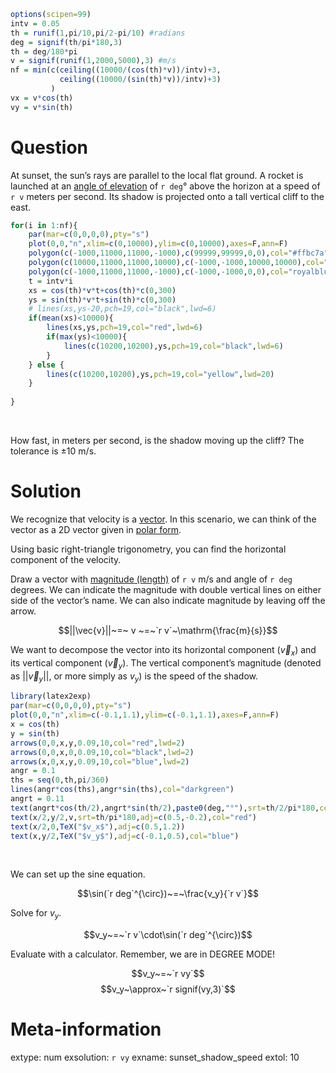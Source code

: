 ```r
options(scipen=99)
intv = 0.05
th = runif(1,pi/10,pi/2-pi/10) #radians
deg = signif(th/pi*180,3)
th = deg/180*pi
v = signif(runif(1,2000,5000),3) #m/s
nf = min(c(ceiling((10000/(cos(th)*v))/intv)+3,
           ceiling((10000/(sin(th)*v))/intv)+3)
         )
vx = v*cos(th)
vy = v*sin(th)


```

Question
========

At sunset, the sun's rays are parallel to the local flat ground. A rocket is launched at an [angle of elevation](https://en.wikipedia.org/wiki/Elevation_(ballistics)) of `r deg`° above the horizon at a speed of `r v` meters per second. Its shadow is projected onto a tall vertical cliff to the east.

```r
for(i in 1:nf){
    par(mar=c(0,0,0,0),pty="s")
    plot(0,0,"n",xlim=c(0,10000),ylim=c(0,10000),axes=F,ann=F)
    polygon(c(-1000,11000,11000,-1000),c(99999,99999,0,0),col="#ffbc7a")
    polygon(c(10000,11000,11000,10000),c(-1000,-1000,10000,10000),col="#6d6765")
    polygon(c(-1000,11000,11000,-1000),c(-1000,-1000,0,0),col="royalblue")
    t = intv*i
    xs = cos(th)*v*t+cos(th)*c(0,300)
    ys = sin(th)*v*t+sin(th)*c(0,300)
    # lines(xs,ys-20,pch=19,col="black",lwd=6)
    if(mean(xs)<10000){
        lines(xs,ys,pch=19,col="red",lwd=6)
        if(max(ys)<10000){
            lines(c(10200,10200),ys,pch=19,col="black",lwd=6)
        }
    } else {
        lines(c(10200,10200),ys,pch=19,col="yellow",lwd=20)
    }
    
}
```
\

How fast, in meters per second, is the shadow moving up the cliff? The tolerance is $\pm 10$ m/s.


Solution
========

We recognize that velocity is a [vector](https://en.wikipedia.org/wiki/Euclidean_vector). In this scenario, we can think of the vector as a 2D vector given in [polar form](https://en.wikipedia.org/wiki/Polar_coordinate_system).

Using basic right-triangle trigonometry, you can find the horizontal component of the velocity.

Draw a vector with [magnitude (length)](https://en.wikipedia.org/wiki/Magnitude_(mathematics)#Euclidean_vector_space) of `r v` m/s and angle of `r deg` degrees. We can indicate the magnitude with double vertical lines on either side of the vector's name. We can also indicate magnitude by leaving off the arrow.

$$||\vec{v}||~=~ v ~=~`r v`~\mathrm{\frac{m}{s}}$$

We want to decompose the vector into its horizontal component ($\vec{v}_x$) and its vertical component ($\vec{v}_y$). The vertical component's magnitude (denoted as $||\vec{v}_y||$, or more simply as $v_y$) is the speed of the shadow.

```r
library(latex2exp)
par(mar=c(0,0,0,0),pty="s")
plot(0,0,"n",xlim=c(-0.1,1.1),ylim=c(-0.1,1.1),axes=F,ann=F)
x = cos(th)
y = sin(th)
arrows(0,0,x,y,0.09,10,col="red",lwd=2)
arrows(0,0,x,0,0.09,10,col="black",lwd=2)
arrows(x,0,x,y,0.09,10,col="blue",lwd=2)
angr = 0.1
ths = seq(0,th,pi/360)
lines(angr*cos(ths),angr*sin(ths),col="darkgreen")
angrt = 0.11
text(angrt*cos(th/2),angrt*sin(th/2),paste0(deg,"°"),srt=th/2/pi*180,col="darkgreen",adj=c(-0.1,0.5))
text(x/2,y/2,v,srt=th/pi*180,adj=c(0.5,-0.2),col="red")
text(x/2,0,TeX("$v_x$"),adj=c(0.5,1.2))
text(x,y/2,TeX("$v_y$"),adj=c(-0.1,0.5),col="blue")

```
\

We can set up the sine equation.

$$\sin(`r deg`^{\circ})~=~\frac{v_y}{`r v`}$$

Solve for $v_y$.

$$v_y~=~`r v`\cdot\sin(`r deg`^{\circ})$$

Evaluate with a calculator. Remember, we are in DEGREE MODE!

$$v_y~=~`r vy`$$
$$v_y~\approx~`r signif(vy,3)`$$


Meta-information
============
extype: num
exsolution: `r vy`
exname: sunset_shadow_speed
extol: 10